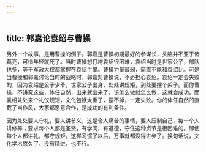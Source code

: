 ```yaml
---
---
---
```

title: 郭嘉论袁绍与曹操
---




另外一个故事，是用曹操的例子。郭嘉是曹操初期最好的参谋长，头脑并不亚于诸葛亮，可惜年轻就死了。当时曹操想打垮袁绍很困难，袁绍当时是世家公子，部队也多，等于军政大权都掌握在袁绍手里。曹操力量薄弱，简直不能和袁绍比。可是当曹操和郭嘉讨论当时的战略时，郭嘉对曹操说，不必担心袁绍。袁绍一定会失败的，因为袁绍是公子少爷，世家公子出身，处处讲规矩，到处要摆个架子。而你曹操，不讲究这些，体任自然，出来就出来了，该怎么做就怎么做，这就会成功。而袁绍处处来个礼仪规矩，文化包袱太重了，摆不掉，一定失败。你的体任自然的直截了当作风，大家都愿意合作，是成功的有利条件。

因为处处要人守礼，要人讲节义，这是令人痛苦的事情，要人压制自己，每一个人讲修养；要求每个人都是圣贤，有学问，有道德，守住这种贞节是很困难的。即使每个人都讲礼，都守规矩，这样习惯了以后，万事就都没得进步了。换句话说，文化学术悠久了，没有精进，也不行。